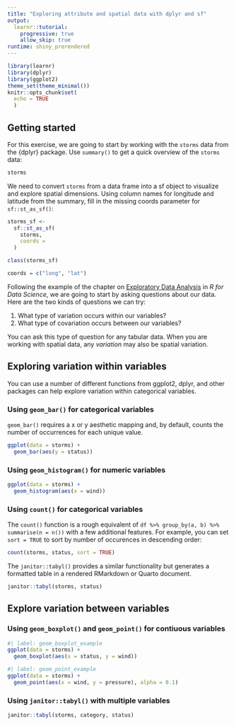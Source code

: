 ```yaml
---
title: "Exploring attribute and spatial data with dplyr and sf"
output:
  learnr::tutorial:
    progressive: true
    allow_skip: true
runtime: shiny_prerendered
---
```


```r
library(learnr)
library(dplyr)
library(ggplot2)
theme_set(theme_minimal())
knitr::opts_chunk$set(
  echo = TRUE
  )
```

## Getting started

For this exercise, we are going to start by working with the `storms` data from the {dplyr} package. Use `summary()` to get a quick overview of the `storms` data:

```r
storms
```

We need to convert `storms` from a data frame into a sf object to visualize and explore spatial dimensions. Using column names for longitude and latitude from the summary, fill in the missing coords parameter for `sf::st_as_sf()`:

```r
storms_sf <-
  sf::st_as_sf(
    storms,
    coords = 
  )

class(storms_sf)
```

```r
coords = c("long", "lat")
```

Following the example of the chapter on [Exploratory Data Analysis](https://r4ds.had.co.nz/exploratory-data-analysis.html) in _R for Data Science_, we are going to start by asking questions about our data. Here are the two kinds of questions we can try:

1. What type of variation occurs within our variables?
2.  What type of covariation occurs between our variables?

You can ask this type of question for any tabular data. When you are working with spatial data, any *variation* may also be spatial variation.

## Exploring variation within variables

You can use a number of different functions from ggplot2, dplyr, and other packages can help explore variation within categorical variables.

### Using `geom_bar()` for categorical variables

`geom_bar()` requires a x or y aesthetic mapping and, by default, counts the number of occurrences for each unique value.

```r
ggplot(data = storms) +
  geom_bar(aes(y = status))
```

### Using `geom_histogram()` for numeric variables

```r
ggplot(data = storms) +
  geom_histogram(aes(x = wind))
```

### Using `count()` for categorical variables

The `count()` function is a rough equivalent of `df %>% group_by(a, b) %>% summarise(n = n())` with a few additional features. For example, you can set `sort = TRUE` to sort by number of occurences in descending order:

```r
count(storms, status, sort = TRUE)
```

The `janitor::tabyl()` provides a similar functionality but generates a formatted table in a rendered RMarkdown or Quarto document. 

```r
janitor::tabyl(storms, status)
```

## Explore variation between variables

### Using `geom_boxplot()` and `geom_point()` for contiuous variables

```r
#| label: geom_boxplot_example
ggplot(data = storms) +
  geom_boxplot(aes(x = status, y = wind))
```

```r
#| label: geom_point_example
ggplot(data = storms) +
  geom_point(aes(x = wind, y = pressure), alpha = 0.1)
```

### Using `janitor::tabyl()` with multiple variables

```r
janitor::tabyl(storms, category, status)
```
